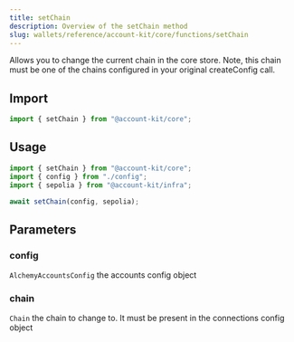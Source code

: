 ```yaml
---
title: setChain
description: Overview of the setChain method
slug: wallets/reference/account-kit/core/functions/setChain
---
```


Allows you to change the current chain in the core store. Note, this chain
must be one of the chains configured in your original createConfig call.

## Import

```ts
import { setChain } from "@account-kit/core";
```

## Usage

```ts
import { setChain } from "@account-kit/core";
import { config } from "./config";
import { sepolia } from "@account-kit/infra";

await setChain(config, sepolia);
```

## Parameters

### config

`AlchemyAccountsConfig`
the accounts config object

### chain

`Chain`
the chain to change to. It must be present in the connections config object
